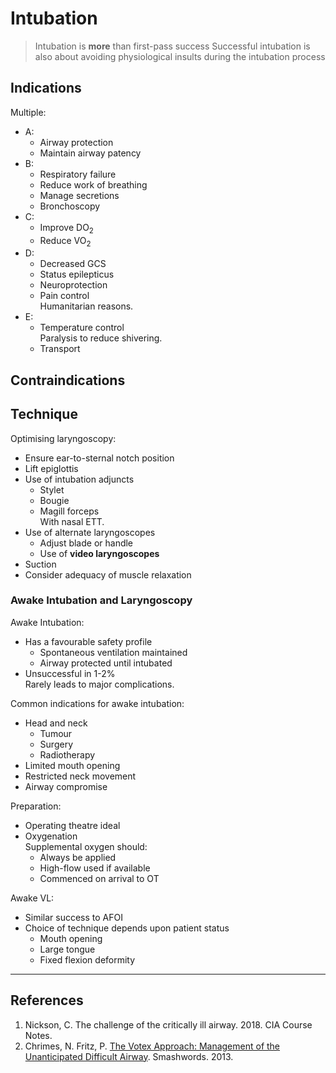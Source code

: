 # Intubation

> Intubation is **more** than first-pass success
> Successful intubation is also about avoiding physiological insults during the intubation process

## Indications

Multiple:

* A:
	* Airway protection
	* Maintain airway patency
* B:
	* Respiratory failure
	* Reduce work of breathing
	* Manage secretions
	* Bronchoscopy
* C:
	* Improve DO~2~
	* Reduce VO~2~
* D:
	* Decreased GCS
	* Status epilepticus
	* Neuroprotection
	* Pain control  
	Humanitarian reasons.
* E:
	* Temperature control  
	Paralysis to reduce shivering.
	* Transport

## Contraindications


## Technique

Optimising laryngoscopy:

* Ensure ear-to-sternal notch position
* Lift epiglottis
* Use of intubation adjuncts
	* Stylet
	* Bougie
	* Magill forceps  
	With nasal ETT.
* Use of alternate laryngoscopes
	* Adjust blade or handle
	* Use of **video laryngoscopes**
* Suction
* Consider adequacy of muscle relaxation



### Awake Intubation and Laryngoscopy

Awake Intubation:

* Has a favourable safety profile
	* Spontaneous ventilation maintained
	* Airway protected until intubated
* Unsuccessful in 1-2%  
Rarely leads to major complications.


Common indications for awake intubation:

* Head and neck
	* Tumour
	* Surgery
	* Radiotherapy
* Limited mouth opening
* Restricted neck movement
* Airway compromise


Preparation:

* Operating theatre ideal
* Oxygenation  
Supplemental oxygen should:
	* Always be applied
	* High-flow used if available
	* Commenced on arrival to OT



Awake VL:

* Similar success to AFOI
* Choice of technique depends upon patient status
	* Mouth opening
	* Large tongue
	* Fixed flexion deformity


---

## References

1. Nickson, C. The challenge of the critically ill airway. 2018. CIA Course Notes.
2. Chrimes, N. Fritz, P. [The Votex Approach: Management of the Unanticipated Difficult Airway](https://www.smashwords.com/books/view/277513). Smashwords. 2013.